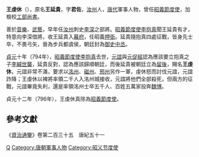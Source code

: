 '''王虔休'''（{{bd|737年||799年|catIdx=W}}），原名'''王延貴'''，字'''君佐'''，[[汝州|汝州]]人，[[唐代|唐代]]軍事人物，曾任[[昭義節度使|昭義節度使]]，加檢校[[工部尚書|工部尚書]]。

善於[[音樂|音樂]]、[[武藝|武藝]]，早年任[[汝州|汝州]]刺史[[李深|李深]]之部將。[[昭義節度使|昭義節度使]][[李抱真|李抱真]]聞王延貴有才，特意向李深借將，收王延貴入[[幕府|幕府]]，任昭義[[押衙|押衙]]。延貴隨抱真四處征戰，皆身先士卒，不畏弓矢，晉為步兵都虞侯，朝廷封為[[御史中丞|御史中丞]]。

[[貞元_(唐朝)|貞元]]十年（794年），[[昭義節度使|昭義節度使]][[李抱真|李抱真]]去世，[[元誼|元誼]]與[[元促經|元促經]]認為應該要立抱真之子[[李緘|李緘]][[世襲|世襲]]，延貴反對，認為應該歸順朝廷，而後延貴被朝廷立為[[留後|留後]]，賜名'''王虔休'''，元誼非常不滿，要求以[[洺州|洺州]]、[[磁州|磁州]]、[[邢州|邢州]]另作一軍，虔休怒而討伐元誼，元誼詐降；王虔休以裨將率領二千人入洺州城接收，元誼將他們全部殺死，但兩方的征戰，元誼畢竟失利，還是率領洺州士卒五千人、百姓五萬家投奔[[魏博|魏博]]。

貞元十二年（796年），王虔休真除為[[昭義節度使|昭義節度使]]。

==參考文獻==
《[[資治通鑒|資治通鑒]]》卷第二百三十五　唐紀五十一

{{DEFAULTSORT:W}}
[[Category:王姓|Q]]
[[Category:唐朝軍事人物|Category:唐朝軍事人物]]
[[Category:昭义节度使|Category:昭义节度使]]